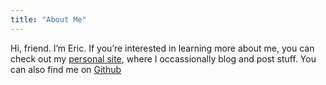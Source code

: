 ```yaml
---
title: "About Me"
---
```


Hi, friend. I'm Eric. If you're interested in learning more about me, you can check out my [personal site](https://ericekholm.com), where I occassionally blog and post stuff. You can also find me on [Github](https://github.com/ekholme)

